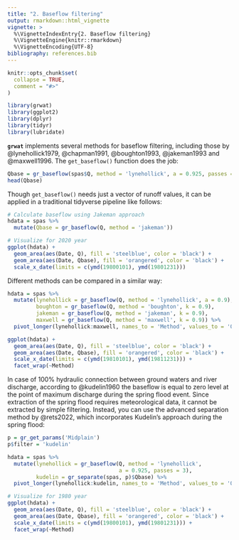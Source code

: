 ```yaml
---
title: "2. Baseflow filtering"
output: rmarkdown::html_vignette
vignette: >
  %\VignetteIndexEntry{2. Baseflow filtering}
  %\VignetteEngine{knitr::rmarkdown}
  %\VignetteEncoding{UTF-8}
bibliography: references.bib
---
```


```r
knitr::opts_chunk$set(
  collapse = TRUE,
  comment = "#>"
)
```

```r
library(grwat)
library(ggplot2)
library(dplyr)
library(tidyr)
library(lubridate)
```

**`grwat`** implements several methods for baseflow filtering, including those by @lynehollick1979, @chapman1991, @boughton1993, @jakeman1993 and @maxwell1996. The `get_baseflow()` function does the job:

```r
Qbase = gr_baseflow(spas$Q, method = 'lynehollick', a = 0.925, passes = 3)
head(Qbase)
```

Though `get_baseflow()` needs just a vector of runoff values, it can be applied in a traditional tidyverse pipeline like follows:

```r
# Calculate baseflow using Jakeman approach
hdata = spas %>% 
  mutate(Qbase = gr_baseflow(Q, method = 'jakeman'))

# Visualize for 2020 year
ggplot(hdata) +
  geom_area(aes(Date, Q), fill = 'steelblue', color = 'black') +
  geom_area(aes(Date, Qbase), fill = 'orangered', color = 'black') +
  scale_x_date(limits = c(ymd(19800101), ymd(19801231)))
```

Different methods can be compared in a similar way:

```r
hdata = spas %>%
  mutate(lynehollick = gr_baseflow(Q, method = 'lynehollick', a = 0.9),
         boughton = gr_baseflow(Q, method = 'boughton', k = 0.9),
         jakeman = gr_baseflow(Q, method = 'jakeman', k = 0.9),
         maxwell = gr_baseflow(Q, method = 'maxwell', k = 0.9)) %>% 
  pivot_longer(lynehollick:maxwell, names_to = 'Method', values_to = 'Qbase')

ggplot(hdata) +
  geom_area(aes(Date, Q), fill = 'steelblue', color = 'black') +
  geom_area(aes(Date, Qbase), fill = 'orangered', color = 'black') +
  scale_x_date(limits = c(ymd(19810101), ymd(19811231))) +
  facet_wrap(~Method)
```

In case of 100% hydraulic connection between ground waters and river discharge, according to @kudelin1960 the baseflow is equal to zero level at the point of maximum discharge during the spring flood event. Since extraction of the spring flood requires meteorological data, it cannot be extracted by simple filtering. Instead, you can use the advanced separation method by @rets2022, which incorporates Kudelin's approach during the spring flood:

```r
p = gr_get_params('Midplain')
p$filter = 'kudelin'

hdata = spas %>% 
  mutate(lynehollick = gr_baseflow(Q, method = 'lynehollick', 
                                   a = 0.925, passes = 3),
         kudelin = gr_separate(spas, p)$Qbase) %>% 
  pivot_longer(lynehollick:kudelin, names_to = 'Method', values_to = 'Qbase')

# Visualize for 1980 year
ggplot(hdata) +
  geom_area(aes(Date, Q), fill = 'steelblue', color = 'black') +
  geom_area(aes(Date, Qbase), fill = 'orangered', color = 'black') +
  scale_x_date(limits = c(ymd(19800101), ymd(19801231))) +
  facet_wrap(~Method)
```
